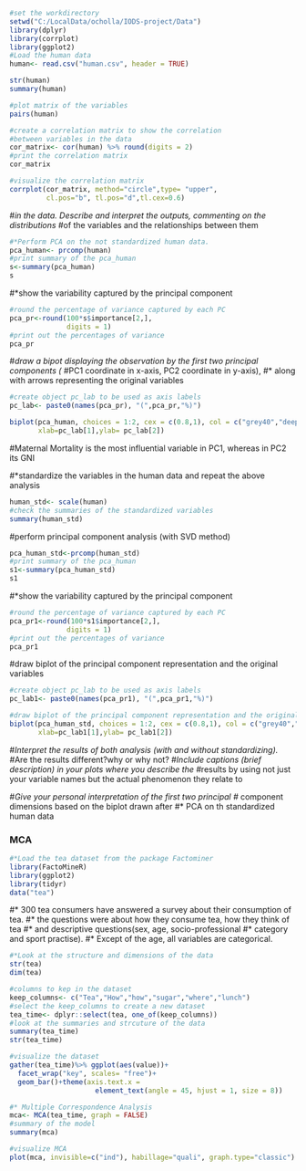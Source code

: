
```r

#set the workdirectory
setwd("C:/LocalData/ocholla/IODS-project/Data")
library(dplyr)
library(corrplot)
library(ggplot2)
#Load the human data 
human<- read.csv("human.csv", header = TRUE)
```

```r
str(human)
summary(human)
```


```r
#plot matrix of the variables
pairs(human)

```


```r
#create a correlation matrix to show the correlation 
#between variables in the data
cor_matrix<- cor(human) %>% round(digits = 2)
#print the correlation matrix
cor_matrix

```


```r
#visualize the correlation matrix
corrplot(cor_matrix, method="circle",type= "upper",
         cl.pos="b", tl.pos="d",tl.cex=0.6)

```
#*in the data. Describe and interpret the outputs, commenting on the distributions
#*of the variables and the relationships between them



```r
#*Perform PCA on the not standardized human data. 
pca_human<- prcomp(human)
#print summary of the pca_human
s<-summary(pca_human)
s

```
#*show the variability captured by the principal component

```r
#round the percentage of variance captured by each PC
pca_pr<-round(100*s$importance[2,],
              digits = 1)
#print out the percentages of variance
pca_pr


```



#*draw a bipot displaying the observation by the first two principal components (
#*PC1 coordinate in x-axis, PC2 coordinate in y-axis),
#* along with arrows representing the original variables
```r
#create object pc_lab to be used as axis labels
pc_lab<- paste0(names(pca_pr), "(",pca_pr,"%)")

biplot(pca_human, choices = 1:2, cex = c(0.8,1), col = c("grey40","deeppink2"),
       xlab=pc_lab[1],ylab= pc_lab[2])


```
#Maternal Mortality is the most influential variable in PC1, whereas in PC2 its GNI

#*standardize the variables in the human data and repeat the above analysis
```r
human_std<- scale(human)
#check the summaries of the standardized variables
summary(human_std)

```

#perform principal component analysis (with SVD method)
```r

pca_human_std<-prcomp(human_std)
#print summary of the pca_human
s1<-summary(pca_human_std)
s1

```

#*show the variability captured by the principal component
```r
#round the percentage of variance captured by each PC
pca_pr1<-round(100*s1$importance[2,],
              digits = 1)
#print out the percentages of variance
pca_pr1

```


#draw biplot of the principal component representation and the original variables
```r
#create object pc_lab to be used as axis labels
pc_lab1<- paste0(names(pca_pr1), "(",pca_pr1,"%)")

#draw biplot of the principal component representation and the original variables
biplot(pca_human_std, choices = 1:2, cex = c(0.8,1), col = c("grey40","deeppink2"),
       xlab=pc_lab1[1],ylab= pc_lab1[2])

```
#*Interpret the results of both analysis (with and without standardizing). 
#*Are the results different?why or why not? 
#*Include captions (brief description) in your plots where you describe the 
#*results by using not just your variable names but the actual phenomenon they relate to



#*Give your personal interpretation of the first two principal
#* component dimensions based on the biplot drawn after 
#* PCA on th standardized human data


### MCA
```r
#*Load the tea dataset from the package Factominer
library(FactoMineR)
library(ggplot2)
library(tidyr)
data("tea")

```
#* 300 tea consumers have answered a survey about their consumption of tea.
#* the questions were about how they consume tea, how they think of tea 
#* and descriptive questions(sex, age, socio-professional 
#* category and sport practise).
#* Except of the age, all variables are categorical.

```r
#*Look at the structure and dimensions of the data 
str(tea)
dim(tea)

```


```r
#columns to kep in the dataset
keep_columns<- c("Tea","How","how","sugar","where","lunch")
#select the keep_columns to create a new dataset
tea_time<- dplyr::select(tea, one_of(keep_columns))
#look at the summaries and strcuture of the data
summary(tea_time)
str(tea_time)

```


```r
#visualize the dataset
gather(tea_time)%>% ggplot(aes(value))+
  facet_wrap("key", scales= "free")+
  geom_bar()+theme(axis.text.x = 
                     element_text(angle = 45, hjust = 1, size = 8))

```

```r
#* Multiple Correspondence Analysis
mca<- MCA(tea_time, graph = FALSE)
#summary of the model
summary(mca)

```


```r
#visualize MCA
plot(mca, invisible=c("ind"), habillage="quali", graph.type="classic")

```


```r


```


```r


```
